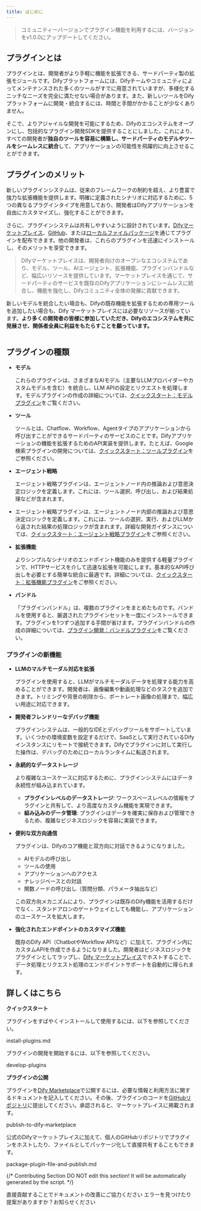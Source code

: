 ```yaml
---
title: はじめに
---
```


> コミュニティーバージョンでプラグイン機能を利用するには、バージョンをv1.0.0にアップデートしてください。

## **プラグインとは**

プラグインとは、開発者がより手軽に機能を拡張できる、サードパーティ製の拡張モジュールです。Difyプラットフォームには、Difyチームやコミュニティによってメンテナンスされた多くのツールがすでに用意されていますが、多様化するニッチなニーズを完全に満たせない場合があります。また、新しいツールをDifyプラットフォームに開発・統合するには、時間と手間がかかることが少なくありません。

そこで、よりアジャイルな開発を可能にするため、Difyのエコシステムをオープンにし、包括的なプラグイン開発SDKを提供することにしました。これにより、すべての開発者が**独自のツールを容易に構築し、サードパーティのモデルやツールをシームレスに統合**して、アプリケーションの可能性を飛躍的に向上させることができます。

## プラグインのメリット

新しいプラグインシステムは、従来のフレームワークの制約を超え、より豊富で強力な拡張機能を提供します。明確に定義されたシナリオに対応するために、5つの異なるプラグインタイプを用意しており、開発者はDifyアプリケーションを自由にカスタマイズし、強化することができます。

さらに、プラグインシステムは共有しやすいように設計されています。[Difyマーケットプレイス](https://marketplace.dify.ai/)、[GitHub](/ja-jp/plugins/publish-plugins/publish-plugin-on-personal-github-repo)、または[ローカルファイルパッケージ](/ja-jp/plugins/publish-plugins/package-plugin-file-and-publish)を通じてプラグインを配布できます。他の開発者は、これらのプラグインを迅速にインストールし、そのメリットを享受できます。

> Difyマーケットプレイスは、開発者向けのオープンなエコシステムであり、モデル、ツール、AIエージェント、拡張機能、プラグインバンドルなど、幅広いリソースを提供しています。マーケットプレイスを通じて、サードパーティのサービスを既存のDifyアプリケーションにシームレスに統合し、機能を強化し、Difyコミュニティ全体の発展に貢献できます。

新しいモデルを統合したい場合も、Difyの既存機能を拡張するための専用ツールを追加したい場合も、Dify マーケットプレイスには必要なリソースが揃っています。**より多くの開発者の皆様に参加していただき、Difyのエコシステムを共に発展させ、関係者全員に利益をもたらすことを願っています。**

<img
src="https://assets-docs.dify.ai/2025/01/83f9566063db7ae4886f6a139f3f81ff.png"
className="mx-auto"
alt=""
/>

## **プラグインの種類**

*   **モデル**

    これらのプラグインは、さまざまなAIモデル（主要なLLMプロバイダーやカスタムモデルを含む）を統合し、LLM APIの設定とリクエストを処理します。モデルプラグインの作成の詳細については、[クイックスタート：モデルプラグイン](/ja-jp/plugins/quick-start/develop-plugins/tool-plugin)をご覧ください。
*   **ツール**

    ツールとは、Chatflow、Workflow、Agentタイプのアプリケーションから呼び出すことができるサードパーティのサービスのことです。Difyアプリケーションの機能を拡張するためのAPI実装を提供します。たとえば、Google検索プラグインの開発については、[クイックスタート：ツールプラグイン](/ja-jp/plugins/quick-start/develop-plugins/tool-plugin)をご参照ください。
*   **エージェント戦略**

    エージェント戦略プラグインは、エージェントノード内の推論および意思決定ロジックを定義します。これには、ツール選択、呼び出し、および結果処理などが含まれます。
* エージェント戦略プラグインは、エージェントノード内部の推論および意思決定ロジックを定義します。これには、ツールの選択、実行、およびLLMから返された結果の処理ロジックが含まれます。詳細な開発ガイダンスについては、[クイックスタート：エージェント戦略プラグイン](/ja-jp/plugins/quick-start/develop-plugins/agent-strategy-plugin)をご参照ください。
*   **拡張機能**

    よりシンプルなシナリオのエンドポイント機能のみを提供する軽量プラグインで、HTTPサービスを介して迅速な拡張を可能にします。基本的なAPI呼び出しを必要とする簡単な統合に最適です。詳細については、[クイックスタート：拡張機能プラグイン](/ja-jp/plugins/quick-start/develop-plugins/extension-plugin)をご参照ください。
*   **バンドル**

    「プラグインバンドル」は、複数のプラグインをまとめたものです。バンドルを使用すると、厳選されたプラグインセットを一度にインストールできます。プラグインを1つずつ追加する手間が省けます。プラグインバンドルの作成の詳細については、[プラグイン開発：バンドルプラグイン](/ja-jp/plugins/quick-start/develop-plugins/bundle)をご覧ください。

### **プラグインの新機能**

*   **LLMのマルチモーダル対応を拡張**

    プラグインを使用すると、LLMがマルチモーダルデータを処理する能力を高めることができます。開発者は、画像編集や動画処理などのタスクを追加できます。トリミングや背景の削除から、ポートレート画像の処理まで、幅広い用途に対応できます。
*   **開発者フレンドリーなデバッグ機能**

    プラグインシステムは、一般的なIDEとデバッグツールをサポートしています。いくつかの環境変数を設定するだけで、SaaSとして実行されているDifyインスタンスにリモートで接続できます。Difyでプラグインに対して実行した操作は、デバッグのためにローカルランタイムに転送されます。
*   **永続的なデータストレージ**

    より複雑なユースケースに対応するために、プラグインシステムにはデータ永続性が組み込まれています。

    *   **プラグインレベルのデータストレージ**: ワークスペースレベルの情報をプラグインと共有して、より高度なカスタム機能を実現できます。
    *   **組み込みのデータ管理**: プラグインはデータを確実に保存および管理できるため、複雑なビジネスロジックを容易に実装できます。
*   **便利な双方向通信**

    プラグインは、Difyのコア機能と双方向に対話できるようになりました。

    *   AIモデルの呼び出し
    *   ツールの使用
    *   アプリケーションへのアクセス
    *   ナレッジベースとの対話
    *   関数ノードの呼び出し（質問分類、パラメータ抽出など）

    この双方向メカニズムにより、プラグインは既存のDify機能を活用するだけでなく、スタンドアロンのゲートウェイとしても機能し、アプリケーションのユースケースを拡大します。
*   **強化されたエンドポイントのカスタマイズ機能**

    既存のDify API（ChatbotやWorkflow APIなど）に加えて、プラグイン内にカスタムAPIを作成できるようになりました。開発者はビジネスロジックをプラグインとしてラップし、[Dify マーケットプレイス](https://marketplace.dify.ai/)でホストすることで、データ処理とリクエスト処理のエンドポイントサポートを自動的に得られます。

## 詳しくはこちら

**クイックスタート**

プラグインをすばやくインストールして使用するには、以下を参照してください。

<Card title="install-plugins.md" icon="link" href="quick-start/install-plugins.md">
  install-plugins.md
</Card>

プラグインの開発を開始するには、以下を参照してください。

<Card title="develop-plugins" icon="link" href="quick-start/develop-plugins/">
  develop-plugins
</Card>

**プラグインの公開**

プラグインを[Dify Marketplace](https://marketplace.dify.ai/)で公開するには、必要な情報と利用方法に関するドキュメントを記入してください。その後、プラグインのコードを[GitHubリポジトリ](https://github.com/langgenius/dify-plugins)に提出してください。承認されると、マーケットプレイスに掲載されます。

<Card title="publish-to-dify-marketplace" icon="link" href="publish-plugins/publish-to-dify-marketplace/">
  publish-to-dify-marketplace
</Card>

公式のDifyマーケットプレイスに加えて、個人のGitHubリポジトリでプラグインをホストしたり、ファイルとしてパッケージ化して直接共有することもできます。

<Card title="package-plugin-file-and-publish.md" icon="link" href="publish-plugins/package-plugin-file-and-publish.md">
  package-plugin-file-and-publish.md
</Card>

{/*
Contributing Section
DO NOT edit this section!
It will be automatically generated by the script.
*/}

<CardGroup cols="2">
    <Card
        title="このページを編集する"
        icon="pen-to-square"
        href="https://github.com/langgenius/dify-docs-mintlify/edit/main/ja-jp/plugins/introduction.mdx"
    >
        直接貢献することでドキュメントの改善にご協力ください
    </Card>
    <Card
        title="問題を報告する"
        icon="github"
        href="https://github.com/langgenius/dify-docs-mintlify/issues/new?title=ドキュメントの問題%3A%20duct&body=%23%23%20問題の説明%0A%3C%21--%20発見した問題について簡単に説明してください%20--%3E%0A%0A%23%23%20ページリンク%0Ahttps%3A%2F%2Fgithub.com%2Flanggenius%2Fdify-docs-mintlify%2Fblob%2Fmain%2Fja-jp/plugins%2Fintroduction.mdx%0A%0A%23%23%20提案される変更%0A%3C%21--%20特定の変更案がある場合は、ここで説明してください%20--%3E%0A%0A%3C%21--%20ドキュメントの品質向上にご協力いただきありがとうございます！%20--%3E"
    >
        エラーを見つけたり提案がありますか？お知らせください
    </Card>
</CardGroup>
